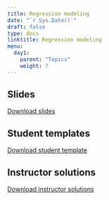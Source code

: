 ```yaml
---
title: Regression modeling
date: "`r Sys.Date()`"
draft: false
type: docs
linktitle: Regression modeling
menu:
  day1:
    parent: "Topics"
    weight: 7
---
```


<!-- ## Presentation video -->

<!-- ```{r, echo=F} -->
<!-- blogdown::shortcode("vimeo", "473054054") -->
<!-- ``` -->

## Slides

[Download slides](../../../Course_Modularization/Intro to R/Slides/05_Regression Modelling.pptx)

## Student templates

[Download student template](../../../Course_Modularization/Intro to R/Worksheets/Student Templates/05_regression_modelling_template.Rmd)

## Instructor solutions

<!-- Solutions will be provided upon request. -->

[Download instructor solutions](../../../Course_Modularization/Intro to R/Worksheets/Solutions/05_regression_modelling_solutions_June2024.Rmd)

